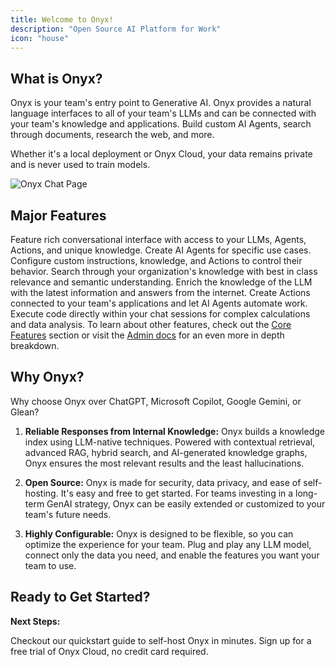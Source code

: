 ```yaml
---
title: Welcome to Onyx!
description: "Open Source AI Platform for Work"
icon: "house"
---
```


## What is Onyx?

Onyx is your team's entry point to Generative AI. Onyx provides a natural language interfaces to all of your team's LLMs and can be connected with your team's knowledge and applications.
Build custom AI Agents, search through documents, research the web, and more.

<Tip>Whether it's a local deployment or Onyx Cloud, your data remains private and is never used to train models.</Tip>

<Frame caption="Onyx Chat Interface">
  <img class="rounded-2xl" src="/assets/overview/getting_started/welcome_what_is_onyx.png" alt="Onyx Chat Page" />
</Frame>

## Major Features
<Columns cols={2}>
  <Card title="Chat" icon="comment" href="/overview/core_features/chat">
    Feature rich conversational interface with access to your LLMs, Agents, Actions, and unique knowledge.
  </Card>
  <Card title="Agents" icon="robot" href="/overview/core_features/agents">
    Create AI Agents for specific use cases. Configure custom instructions, knowledge, and Actions to control their behavior.
  </Card>
  <Card title="App Search" icon="magnifying-glass" href="/overview/core_features/app_search">
    Search through your organization's knowledge with best in class relevance and semantic understanding.
  </Card>
  <Card title="Web Search" icon="globe" href="/overview/core_features/web_search">
    Enrich the knowledge of the LLM with the latest information and answers from the internet.
  </Card>
    <Card title="Actions" icon="play" href="/overview/core_features/actions">
    Create Actions connected to your team's applications and let AI Agents automate work.
  </Card>
  <Card title="Code Interpreter" icon="code" href="/overview/core_features/code_interpreter">
    Execute code directly within your chat sessions for complex calculations and data analysis.
  </Card>
</Columns>

<Info>
To learn about other features, check out the <a href="/overview/core_features/chat">Core Features</a> section or visit the <a href="/admin/overview">Admin docs</a> for an even more in depth breakdown.
</Info>

## Why Onyx?

Why choose Onyx over ChatGPT, Microsoft Copilot, Google Gemini, or Glean?

1. **Reliable Responses from Internal Knowledge:**
Onyx builds a knowledge index using LLM-native techniques. Powered with contextual retrieval, advanced RAG, hybrid search, and AI-generated knowledge graphs, Onyx ensures the most relevant results and the least hallucinations.

2. **Open Source:**
Onyx is made for security, data privacy, and ease of self-hosting. It's easy and free to get started. For teams investing in a long-term GenAI strategy, Onyx can be easily extended or customized to your team's future needs.

3. **Highly Configurable:**
Onyx is designed to be flexible, so you can optimize the experience for your team. Plug and play any LLM model, connect only the data you need, and enable the features you want your team to use.

## Ready to Get Started?
**Next Steps:**

<Columns cols={2}>
  <Card title="Deploy Onyx Locally" icon="server" href="/deployment/getting_started/quickstart">
    Checkout our quickstart guide to self-host Onyx in minutes.
  </Card>
  <Card title="Try Onyx Cloud" icon="cloud" href="https://cloud.onyx.app">
    Sign up for a free trial of Onyx Cloud, no credit card required.
  </Card>
</Columns> 
